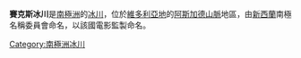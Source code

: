 {{coord|77|35|S|161|32|E|display=title}}

'''賽克斯冰川'''是[[南極洲|南極洲]]的[[冰川|冰川]]，位於[[維多利亞地|維多利亞地]]的[[阿斯加德山脈|阿斯加德山脈]]地區，由[[新西蘭|新西蘭]]南極名稱委員會命名，以該國電影監製命名。

{{DEFAULTSORT:Sykes Glacier}}
[[Category:南極洲冰川|Category:南極洲冰川]]


{{McMurdoDryValleys-geo-stub}}